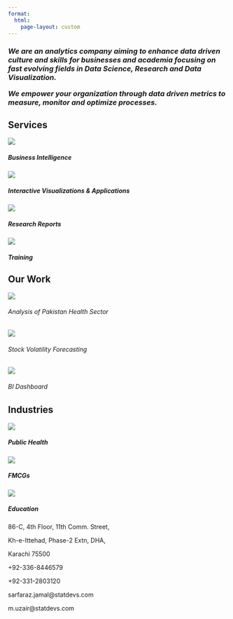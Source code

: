 ```yaml
---
format:
  html:
    page-layout: custom
---
```


```{=html}
<!--
::: {#captions}
Data
:::

::: {#captions}

Insights

:::

::: {#captions}

Impact

:::
-->
```
::: home
:::

::: {#aboutus}


<h3><i>We are an analytics company aiming to enhance data driven culture and skills for businesses and academia focusing on fast evolving fields in Data Science, Research and Data Visualization.

We empower your organization through data driven
metrics to measure, monitor and optimize processes.</i></h3>
:::

:::{#our-expertise}

<h2>Services</h2>

::: grid
::: g-col-6
<img src="images/1st-icon.png" class="card-img-top"/>

<h5 class="card-title">

Business Intelligence

</h5>
:::

::: g-col-6
<img src="images/2nd-icon.png" class="card-img-top"/>

<h5 class="card-title">

Interactive Visualizations & Applications

</h5>
:::

::: g-col-6
<img src="images/3rd-icon.png" class="card-img-top"/>

<h5 class="card-title">

Research Reports

</h5>
:::

::: g-col-6
<img src="images/4th-icon.png" class="card-img-top"/>

<h5 class="card-title">

Training

</h5>
:::
:::
:::

:::{#past-work}
<h2>Our Work</h2>

::: grid
::: g-col-4
::: card
<img src="images/health.png" class="card-img-top"/>

<h6 class="card-title">

Analysis of Pakistan Health Sector

</h6>
:::
:::

::: g-col-4
::: card
<img src="images/stock.png" class="card-img-top"/>

<h6 class="card-title">

Stock Volatility Forecasting

</h6>
:::
:::

::: g-col-4
::: card
<img src="images/dashboard.png" class="card-img-top"/>

<h6 class="card-title">

BI Dashboard

</h6>
:::
:::
:::
:::

:::{#industries}
<h2>Industries</h2>
::: grid
::: g-col-4
<img src="images/public-health.png"/>

<h5>Public Health</h5>
:::

::: g-col-4
<img src="images/fmcg.png"/>

<h5>FMCGs</h5>
:::

::: g-col-4
<img src="images/education.png"/>

<h5>Education</h5>
:::
:::
:::

::: {#footer .grid}
::: {#contact .g-col-4}
<p>86-C, 4th Floor, 11th Comm. Street,</p>

<p>Kh-e-Ittehad, Phase-2 Extn, DHA,</p>

<p>Karachi 75500</p>
:::

::: {#contact .g-col-4}
<p>+92-336-8446579</p>

<p>+92-331-2803120</p>
:::

::: {#contact .g-col-4}
<p>sarfaraz.jamal\@statdevs.com</p>

<p>m.uzair\@statdevs.com</p>
:::
:::
